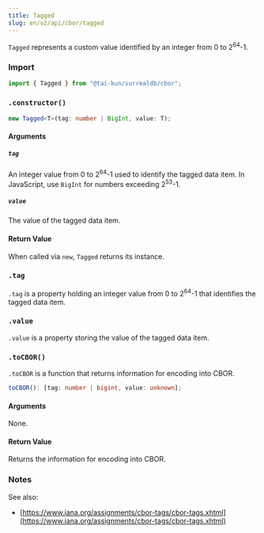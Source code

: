 ```yaml
---
title: Tagged
slug: en/v2/api/cbor/tagged
---
```



`Tagged` represents a custom value identified by an integer from 0 to 2<sup>64</sup>-1.

### Import

```ts
import { Tagged } from "@tai-kun/surrealdb/cbor";
```

### `.constructor()`

```ts
new Tagged<T>(tag: number | BigInt, value: T);
```

#### Arguments

##### `tag`

An integer value from 0 to 2<sup>64</sup>-1 used to identify the tagged data item.  In JavaScript, use `BigInt` for numbers exceeding 2<sup>53</sup>-1.

##### `value`

The value of the tagged data item.

#### Return Value

When called via `new`, `Tagged` returns its instance.

### `.tag` <Badge variant="instance" /><Badge variant="property" />

`.tag` is a property holding an integer value from 0 to 2<sup>64</sup>-1 that identifies the tagged data item.

### `.value` <Badge variant="instance" /><Badge variant="property" />

`.value` is a property storing the value of the tagged data item.

### `.toCBOR()` <Badge variant="instance" /><Badge variant="method" />

`.toCBOR` is a function that returns information for encoding into CBOR.

```ts
toCBOR(): [tag: number | bigint, value: unknown];
```

#### Arguments

None.

#### Return Value

Returns the information for encoding into CBOR.

### Notes

See also:

- [https://www.iana.org/assignments/cbor-tags/cbor-tags.xhtml](https://www.iana.org/assignments/cbor-tags/cbor-tags.xhtml)
